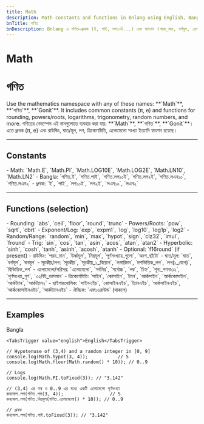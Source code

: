 ```yaml
---
title: Math
description: Math constants and functions in Bnlang using English, Bangla names with concise examples.
bnTitle: গণিত
bnDescription: Bnlang এ গণিত—ধ্রুবক (ই, পাই, লগ১০ই...) এবং ফাংশন (পরম_মান, বর্গমূল, এলোমেলো, লম্ব...)—এর সংক্ষিপ্ত উদাহরণ।
---
```


# <I18nEnglish>Math</I18nEnglish>
# <I18nBangla>গণিত</I18nBangla>


<I18nEnglish>
Use the mathematics namespace with any of these names: **`Math`**, **`গণিত`**, **`Gonit`**.  
It includes common constants (π, e) and functions for rounding, powers/roots, logarithms, trigonometry, random numbers, and more.
</I18nEnglish>

<I18nBangla>
গণিতের নেমস্পেস এই নামগুলোতে ব্যবহার করা যায়: **`Math`**, **`গণিত`**, **`Gonit`**।  
এতে ধ্রুবক (π, e) এবং রাউন্ডিং, ঘাত/মূল, লগ, ত্রিকোণমিতি, এলোমেলো সংখ্যা ইত্যাদি ফাংশন রয়েছে।
</I18nBangla>



---

## Constants

<I18nEnglish>
- Math: `Math.E`, `Math.PI`, `Math.LOG10E`, `Math.LOG2E`, `Math.LN10`, `Math.LN2`  
- Bangla: `গণিত.ই`, `গণিত.পাই`, `গণিত.লগ১০ই`, `গণিত.লগ২ই`, `গণিত.লএন১০`, `গণিত.লএন২`  
</I18nEnglish>

<I18nBangla>
- ধ্রুবক: `ই`, `পাই`, `লগ১০ই`, `লগ২ই`, `লএন১০`, `লএন২`
</I18nBangla>



---

## Functions (selection)

<I18nEnglish>
- Rounding: `abs`, `ceil`, `floor`, `round`, `trunc`  
- Powers/Roots: `pow`, `sqrt`, `cbrt`  
- Exponent/Log: `exp`, `expm1`, `log`, `log10`, `log1p`, `log2`  
- Random/Range: `random`, `min`, `max`, `hypot`, `sign`, `clz32`, `imul`, `fround`  
- Trig: `sin`, `cos`, `tan`, `asin`, `acos`, `atan`, `atan2`  
- Hyperbolic: `sinh`, `cosh`, `tanh`, `asinh`, `acosh`, `atanh`  
- Optional: `f16round` (if present)
</I18nEnglish>

<I18nBangla>
- রাউন্ডিং: `পরম_মান`, `উর্ধ্বমূল`, `নিম্নমূল`, `পূর্ণসংখ্যায়_গুলো`, `অংশ_ছাঁটো`  
- ঘাত/মূল: `ঘাত`, `বর্গমূল`, `ঘনমূল`  
- সূচকীয়/লগ: `সূচকীয়`, `সূচকীয়_১_বিয়োগ`, `লগারিদম`, `দশভিত্তিক_লগ`, `লগ(১_যোগ)`, `দ্বিভিত্তিক_লগ`  
- এলোমেলো/পরিসর: `এলোমেলো`, `সর্বনিম্ন`, `সর্বোচ্চ`, `লম্ব`, `চিহ্ন`, `শূন্য_গণনা৩২`, `পূর্ণসংখ্যা_গুণ`, `৩২বিট_ভাসমান`  
- ত্রিকোণমিতি: `সাইন`, `কোসাইন`, `ট্যান`, `আর্কসাইন`, `আর্ককোসাইন`, `আর্কট্যান`, `আর্কট্যান২`  
- হাইপারবোলিক: `সাইনএইচ`, `কোসাইনএইচ`, `ট্যানএইচ`, `আর্কসাইনএইচ`, `আর্ককোসাইনএইচ`, `আর্কট্যানএইচ`  
- ঐচ্ছিক: `এফ১৬রাউন্ড` (থাকলে)
</I18nBangla>



---

## Examples

<Tabs defaultValue="bangla" className="w-full">
  <TabsList>
    <TabsTrigger value="bangla">Bangla</TabsTrigger>
    
    <TabsTrigger value="english">English</TabsTrigger>
  </TabsList>

  <TabsContent value="english">

```bnl
// Hypotenuse of (3,4) and a random integer in [0, 9]
console.log(Math.hypot(3, 4));           // 5
console.log(Math.floor(Math.random() * 10)); // 0..9

// Logs
console.log(Math.PI.toFixed(3)); // "3.142"
```
  </TabsContent>

  <TabsContent value="bangla">

```bnl
// (3,4) এর লম্ব ও 0..9 এর মধ্যে একটি এলোমেলো পূর্ণসংখ্যা
কনসোল.লগ(গণিত.লম্ব(3, 4));                 // 5
কনসোল.লগ(গণিত.নিম্নমূল(গণিত.এলোমেলো() * 10)); // 0..9

// ধ্রুবক
কনসোল.লগ(গণিত.পাই.toFixed(3)); // "3.142"
```
  </TabsContent>

  
</Tabs>
